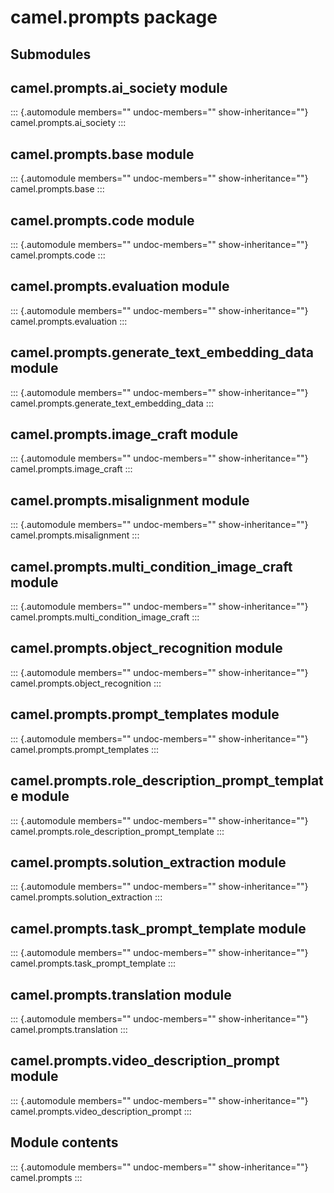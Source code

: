# camel.prompts package

## Submodules

## camel.prompts.ai_society module

::: {.automodule members="" undoc-members="" show-inheritance=""}
camel.prompts.ai_society
:::

## camel.prompts.base module

::: {.automodule members="" undoc-members="" show-inheritance=""}
camel.prompts.base
:::

## camel.prompts.code module

::: {.automodule members="" undoc-members="" show-inheritance=""}
camel.prompts.code
:::

## camel.prompts.evaluation module

::: {.automodule members="" undoc-members="" show-inheritance=""}
camel.prompts.evaluation
:::

## camel.prompts.generate_text_embedding_data module

::: {.automodule members="" undoc-members="" show-inheritance=""}
camel.prompts.generate_text_embedding_data
:::

## camel.prompts.image_craft module

::: {.automodule members="" undoc-members="" show-inheritance=""}
camel.prompts.image_craft
:::

## camel.prompts.misalignment module

::: {.automodule members="" undoc-members="" show-inheritance=""}
camel.prompts.misalignment
:::

## camel.prompts.multi_condition_image_craft module

::: {.automodule members="" undoc-members="" show-inheritance=""}
camel.prompts.multi_condition_image_craft
:::

## camel.prompts.object_recognition module

::: {.automodule members="" undoc-members="" show-inheritance=""}
camel.prompts.object_recognition
:::

## camel.prompts.prompt_templates module

::: {.automodule members="" undoc-members="" show-inheritance=""}
camel.prompts.prompt_templates
:::

## camel.prompts.role_description_prompt_template module

::: {.automodule members="" undoc-members="" show-inheritance=""}
camel.prompts.role_description_prompt_template
:::

## camel.prompts.solution_extraction module

::: {.automodule members="" undoc-members="" show-inheritance=""}
camel.prompts.solution_extraction
:::

## camel.prompts.task_prompt_template module

::: {.automodule members="" undoc-members="" show-inheritance=""}
camel.prompts.task_prompt_template
:::

## camel.prompts.translation module

::: {.automodule members="" undoc-members="" show-inheritance=""}
camel.prompts.translation
:::

## camel.prompts.video_description_prompt module

::: {.automodule members="" undoc-members="" show-inheritance=""}
camel.prompts.video_description_prompt
:::

## Module contents

::: {.automodule members="" undoc-members="" show-inheritance=""}
camel.prompts
:::
